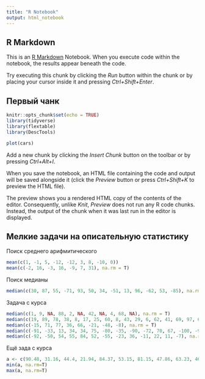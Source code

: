 ```yaml
---
title: "R Notebook"
output: html_notebook
---
```

## R Markdown
This is an [R Markdown](http://rmarkdown.rstudio.com) Notebook. When you execute code within the notebook, the results appear beneath the code. 

Try executing this chunk by clicking the *Run* button within the chunk or by placing your cursor inside it and pressing *Ctrl+Shift+Enter*. 

## Первый чанк
```r
knitr::opts_chunk$set(echo = TRUE)
library(tidyverse)
library(flextable)
library(DescTools)
```

```r
plot(cars)
```

Add a new chunk by clicking the *Insert Chunk* button on the toolbar or by pressing *Ctrl+Alt+I*.

When you save the notebook, an HTML file containing the code and output will be saved alongside it (click the *Preview* button or press *Ctrl+Shift+K* to preview the HTML file).

The preview shows you a rendered HTML copy of the contents of the editor. Consequently, unlike *Knit*, *Preview* does not run any R code chunks. Instead, the output of the chunk when it was last run in the editor is displayed.

## Мелкие задачи на описательную статистику
Поиск среднего арифмитического
```r
mean(c(1, -1, 5, -12, -12, 3, 8, -10, 0))
mean(c(-2, 16, -3, 16, -9, 7, 31), na.rm = T)
```

Поиск медианы
```r
median(c(30, 87, 55, -71, 93, 50, 34, -51, 13, 96, -62, 53, -85), na.rm = T)
```

Задача с курса
```r
median(c(1, 9, NA, 88, 2, NA, 42, NA, 4, 68, NA), na.rm = T)
median(c(19, 89, 78, 38, 8, 17, 25, 60, 8, 43, 29, 6, 62, 41, 69, 97, 61, 83, 25, 24), na.rm = T)
median(c(-15, 71, 77, 36, 66, -21, -48, -8), na.rm = T)
median(c(-91, -33, 13, 34, 34, 75, -80, -35, -90, -72, 70, 67, -100, -94, -18), na.rm = T)
median(c(-92, -50, 54, 55, 84, 52, -55, -23, 36, -11, 22, 11, -7), na.rm = T)

```

Ещё зада с курса
```r
a <- c(90.48, 31.16, 44.4, 21.94, 84.37, 53.15, 81.15, 47.86, 63.23, 46.75, 102.73) 
min(a, na.rm=T)
max(a, na.rm=T)

```





